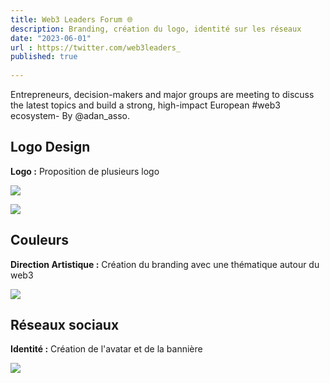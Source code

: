 ```yaml
---
title: Web3 Leaders Forum 🌐
description: Branding, création du logo, identité sur les réseaux
date: "2023-06-01"
url : https://twitter.com/web3leaders_
published: true
  
---
```


Entrepreneurs, decision-makers and major groups are meeting to discuss the latest topics and build a strong, high-impact European #web3 ecosystem- By @adan_asso.

## Logo Design

**Logo :** Proposition de plusieurs logo 

![](/wlf-logo-1.png)

![](/wlf-logo-2.png)

## Couleurs

**Direction Artistique :** Création du branding avec une thématique autour du web3

![](/wlf-logo.png)

## Réseaux sociaux

**Identité :** Création de l'avatar et de la bannière

![](/wlf-twitter.png)